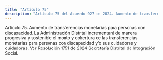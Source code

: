 ```yaml
---
title: "Artículo 75"
description: "Artículo 75 del Acuerdo 927 de 2024. Aumento de transferencias monetarias para personas con discapacidad."
---
```


Artículo 75. Aumento de transferencias monetarias para personas con discapacidad. La Administración Distrital incrementará de manera progresiva y sostenible el monto y cobertura de las transferencias monetarias para personas con discapacidad y/o sus cuidadores y cuidadoras.
Ver Resolución 1751 de 2024 Secretaría Distrital de Integración Social.
